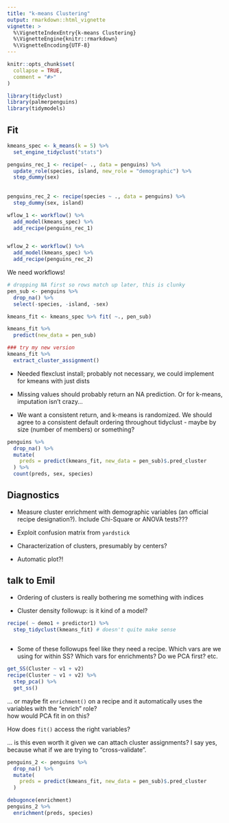 ```yaml
---
title: "k-means Clustering"
output: rmarkdown::html_vignette
vignette: >
  %\VignetteIndexEntry{k-means Clustering}
  %\VignetteEngine{knitr::rmarkdown}
  %\VignetteEncoding{UTF-8}
---
```


```r
knitr::opts_chunk$set(
  collapse = TRUE,
  comment = "#>"
)
```

```r
library(tidyclust)
library(palmerpenguins)
library(tidymodels)
```

## Fit

```r
kmeans_spec <- k_means(k = 5) %>%
  set_engine_tidyclust("stats")

penguins_rec_1 <- recipe(~ ., data = penguins) %>%
  update_role(species, island, new_role = "demographic") %>%
  step_dummy(sex)
  
  
penguins_rec_2 <- recipe(species ~ ., data = penguins) %>%
  step_dummy(sex, island)

wflow_1 <- workflow() %>%
  add_model(kmeans_spec) %>%
  add_recipe(penguins_rec_1)


wflow_2 <- workflow() %>%
  add_model(kmeans_spec) %>%
  add_recipe(penguins_rec_2)
```

We need workflows!

```r
# dropping NA first so rows match up later, this is clunky
pen_sub <- penguins %>% 
  drop_na() %>%
  select(-species, -island, -sex)

kmeans_fit <- kmeans_spec %>% fit( ~., pen_sub)

kmeans_fit %>%
  predict(new_data = pen_sub)

### try my new version
kmeans_fit %>%
  extract_cluster_assignment()
```

* Needed flexclust install; probably not necessary, we could implement for kmeans with just dists

* Missing values should probably return an NA prediction.  Or for k-means, imputation isn't crazy...

* We want a consistent return, and k-means is randomized.  We should agree to a consistent default ordering throughout tidyclust - maybe by size (number of members) or something?


```r
penguins %>%
  drop_na() %>%
  mutate(
    preds = predict(kmeans_fit, new_data = pen_sub)$.pred_cluster
  ) %>%
  count(preds, sex, species)
```

## Diagnostics

* Measure cluster enrichment with demographic variables (an official recipe designation?).  Include Chi-Square or ANOVA tests???

* Exploit confusion matrix from `yardstick`

* Characterization of clusters, presumably by centers?

* Automatic plot?!


## talk to Emil

* Ordering of clusters is really bothering me
something with indices

* Cluster density followup: is it kind of a model?

```r
recipe( ~ demo1 + predictor1) %>%
  step_tidyclust(kmeans_fit) # doesn't quite make sense
  
```

* Some of these followups feel like they need a recipe.  Which vars are we using for within SS?  Which vars for enrichments? Do we PCA first?  etc.

```r
get_SS(Cluster ~ v1 + v2)
recipe(Cluster ~ v1 + v2) %>%
  step_pca() %>%
  get_ss()
```

... or maybe fit `enrichment()` on a recipe and it automatically uses the variables with the "enrich" role?  
how would PCA fit in on this?

How does `fit()` access the right variables?

... is this even worth it given we can attach cluster assignments?  I say yes, because what if we are trying to "cross-validate".


```r
penguins_2 <- penguins %>%
  drop_na() %>%
  mutate(
    preds = predict(kmeans_fit, new_data = pen_sub)$.pred_cluster
  ) 

debugonce(enrichment)
penguins_2 %>%
  enrichment(preds, species)
```
